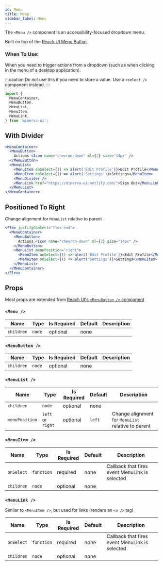 ```yaml
---
id: Menu
title: Menu
sidebar_label: Menu
---
```


The `<Menu />` component is an accessibility-focused dropdown menu.

Built on top of the [Reach UI Menu Button](https://reacttraining.com/reach-ui/menu-button).

### When To Use:

When you need to trigger actions from a dropdown (such as when clicking in the menu of a desktop application).

:::caution
Do _not_ use this if you need to store a value. Use a `<select />` component instead.
:::

```js
import {
  MenuContainer,
  MenuButton,
  MenuList,
  MenuItem,
  MenuLink,
} from 'minerva-ui';
```

## With Divider

```jsx
<MenuContainer>
  <MenuButton>
    Actions <Icon name="chevron-down" ml={2} size="14px" />
  </MenuButton>
  <MenuList>
    <MenuItem onSelect={() => alert('Edit Profile')}>Edit Profile</MenuItem>
    <MenuItem onSelect={() => alert('Settings')}>Settings</MenuItem>
    <MenuDivider />
    <MenuLink href="https://minerva-ui.netlify.com/">Sign Out</MenuLink>
  </MenuList>
</MenuContainer>
```

## Positioned To Right

Change alignment for `MenuList` relative to parent

```jsx
<Flex justifyContent="flex-end">
  <MenuContainer>
    <MenuButton>
      Actions <Icon name="chevron-down" ml={2} size="14px" />
    </MenuButton>
    <MenuList menuPosition="right">
      <MenuItem onSelect={() => alert('Edit Profile')}>Edit Profile</MenuItem>
      <MenuItem onSelect={() => alert('Settings')}>Settings</MenuItem>
    </MenuList>
  </MenuContainer>
</Flex>
```

## Props

Most props are extended from [Reach UI's `<MenuButton />` component](https://reacttraining.com/reach-ui/menu-button#menulink)

### `<Menu />`

| Name       | Type   | Is Required | Default | Description |
| ---------- | ------ | ----------- | ------- | ----------- |
| `children` | `node` | optional    | none    |

### `<MenuButton />`

| Name       | Type   | Is Required | Default | Description |
| ---------- | ------ | ----------- | ------- | ----------- |
| `children` | `node` | optional    | none    |

### `<MenuList />`

| Name           | Type              | Is Required | Default | Description                                        |
| -------------- | ----------------- | ----------- | ------- | -------------------------------------------------- |
| `children`     | `node`            | optional    | none    |
| `menuPosition` | `left` or `right` | optional    | `left`  | Change alignment for `MenuList` relative to parent |

### `<MenuItem />`

| Name       | Type       | Is Required | Default | Description                                    |
| ---------- | ---------- | ----------- | ------- | ---------------------------------------------- |
| `onSelect` | `function` | required    | none    | Callback that fires event MenuLink is selected |
| `children` | `node`     | optional    | none    |

### `<MenuLink />`

Similar to `<MenuItem />`, but used for links (renders an `<a />` tag)

| Name       | Type       | Is Required | Default | Description                                    |
| ---------- | ---------- | ----------- | ------- | ---------------------------------------------- |
| `onSelect` | `function` | required    | none    | Callback that fires event MenuLink is selected |
| `children` | `node`     | optional    | none    |

